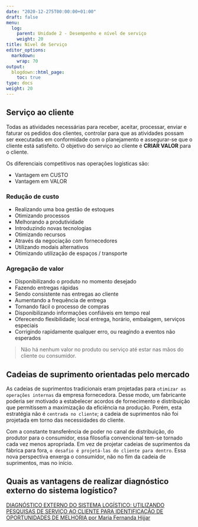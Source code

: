 ```yaml
---
date: "2020-12-275T00:00:00+01:00"
draft: false
menu:
  log:
    parent: Unidade 2 - Desempenho e nível de serviço
    weight: 20
title: Nível de Serviço
editor_options: 
  markdown: 
    wrap: 70
output: 
  blogdown::html_page:
    toc: true
type: docs
weight: 20
---
```


## Serviço ao cliente

Todas as atividades necessárias para receber, aceitar, processar, enviar e faturar os pedidos dos clientes, controlar para que as atividades possam ser executadas em conformidade com o planejamento e assegurar-se que o cliente está satisfeito. O objetivo do serviço ao cliente é **CRIAR VALOR** para o cliente.

Os diferenciais competitivos nas operações logísticas são:

- Vantagem em CUSTO    
- Vantagem em VALOR   

### Redução de custo
- Realizando uma boa gestão de estoques   
- Otimizando processos   
- Melhorando a produtividade   
- Introduzindo novas tecnologias   
- Otimizando recursos   
- Através da negociação com fornecedores   
- Utilizando modais alternativos   
- Otimizando utilização de espaços / transporte   

### Agregação de valor
- Disponibilizando o produto no momento desejado   
- Fazendo entregas rápidas   
- Sendo consistente nas entregas ao cliente   
- Aumentando a frequência de entrega   
- Tornando fácil o processo de compras   
- Disponibilizando informações confiáveis em tempo real   
- Oferecendo flexibilidade; local entrega, horário, embalagem, serviços especiais   
- Corrigindo rapidamente qualquer erro, ou reagindo a eventos não esperados   


> Não há nenhum valor no produto ou serviço até estar nas mãos do cliente ou consumidor.

## Cadeias de suprimento orientadas pelo mercado

As cadeias de suprimentos tradicionais eram projetadas para `otimizar as operações internas` da empresa fornecedora. Desse modo, um fabricante poderia ser motivado a estabelecer acordos de fornecimento e distribuição que permitissem a maximização da eficiência na produção.
Porém, esta estratégia não é `centrada no cliente`; a cadeia de suprimentos não foi projetada em torno das necessidades do cliente.

Com a constante transferência de poder no canal de distribuição, do produtor para o consumidor, essa filosofia convencional tem-se tornado cada vez menos apropriada. Em vez de projetar cadeias de suprimentos da fábrica para fora, `o desafio é projetá-las do cliente para dentro`.
Essa nova perspectiva enxerga o consumidor, não no fim da cadeia de suprimentos, mas no início.


## Quais as vantagens de realizar diagnóstico externo do sistema logístico?

[DIAGNÓSTICO EXTERNO DO SISTEMA LOGÍSTICO: UTILIZANDO PESQUISAS DE SERVIÇO AO CLIENTE PARA IDENTIFICAÇÃO DE OPORTUNIDADES DE MELHORIA por Maria Fernanda Hijjar](https://www.ilos.com.br/web/diagnostico-externo-do-sistema-logistico-utilizando-pesquisas-de-servico-ao-cliente-para-identificacao-de-oportunidades-de-melhoria/)
